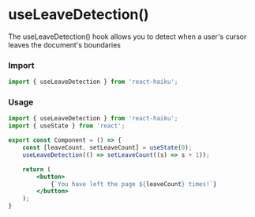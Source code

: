 # useLeaveDetection()

The useLeaveDetection() hook allows you to detect when a user's cursor leaves the document's boundaries

### Import

```jsx
import { useLeaveDetection } from 'react-haiku';
```

### Usage


<UseLeaveDetectionDemo />

```jsx
import { useLeaveDetection } from 'react-haiku';
import { useState } from 'react';

export const Component = () => {
    const [leaveCount, setLeaveCount] = useState(0);
    useLeaveDetection(() => setLeaveCount((s) => s + 1));

    return (
        <button>
            {`You have left the page ${leaveCount} times!`}
        </button>
    );
}
```